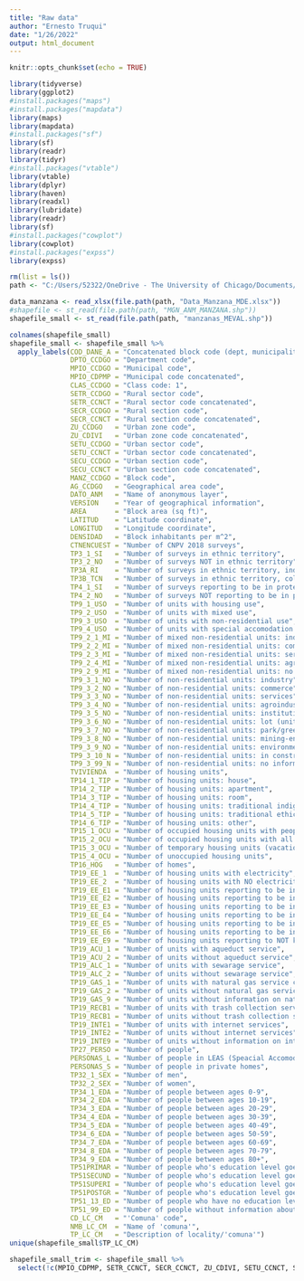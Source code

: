 ```yaml
---
title: "Raw data"
author: "Ernesto Truqui"
date: "1/26/2022"
output: html_document
---
```


```r
knitr::opts_chunk$set(echo = TRUE)
```

```r
library(tidyverse)
library(ggplot2)
#install.packages("maps")
#install.packages("mapdata")
library(maps)
library(mapdata)
#install.packages("sf")
library(sf)
library(readr)
library(tidyr)
#install.packages("vtable")
library(vtable)
library(dplyr)
library(haven)
library(readxl)
library(lubridate)
library(readr)
library(sf)
#install.packages("cowplot")
library(cowplot)
#install.packages("expss")
library(expss)
```

```r
rm(list = ls())
path <- "C:/Users/52322/OneDrive - The University of Chicago/Documents/Harris/2022 Winter/Policy Lab/Data/Data" 

data_manzana <- read_xlsx(file.path(path, "Data_Manzana_MDE.xlsx"))
#shapefile <- st_read(file.path(path, "MGN_ANM_MANZANA.shp"))
shapefile_small <- st_read(file.path(path, "manzanas_MEVAL.shp"))
```

```r
colnames(shapefile_small)
shapefile_small <- shapefile_small %>%
  apply_labels(COD_DANE_A = "Concatenated block code (dept, municipality, class, section, block)",
               DPTO_CCDGO = "Department code",
               MPIO_CCDGO = "Municipal code",
               MPIO_CDPMP = "Municipal code concatenated",
               CLAS_CCDGO = "Class code: 1",
               SETR_CCDGO = "Rural sector code",
               SETR_CCNCT = "Rural sector code concatenated",
               SECR_CCDGO = "Rural section code",
               SECR_CCNCT = "Rural section code concatenated",
               ZU_CCDGO   = "Urban zone code",
               ZU_CDIVI   = "Urban zone code concatenated",
               SETU_CCDGO = "Urban sector code",
               SETU_CCNCT = "Urban sector code concatenated",
               SECU_CCDGO = "Urban section code",
               SECU_CCNCT = "Urban section code concatenated",
               MANZ_CCDGO = "Block code",
               AG_CCDGO   = "Geographical area code",
               DATO_ANM   = "Name of anonymous layer",
               VERSION    = "Year of geographical information",
               AREA       = "Block area (sq ft)",
               LATITUD    = "Latitude coordinate",
               LONGITUD   = "Longitude coordinate",
               DENSIDAD   = "Block inhabitants per m^2",
               CTNENCUEST = "Number of CNPV 2018 surveys",
               TP3_1_SI   = "Number of surveys in ethnic territory",
               TP3_2_NO   = "Number of surveys NOT in ethnic territory",
               TP3A_RI    = "Number of surveys in ethnic territory, indigenous refuge",
               TP3B_TCN   = "Number of surveys in ethnic territory, collective black people's territory",
               TP4_1_SI   = "Number of surveys reporting to be in protected area",
               TP4_2_NO   = "Number of surveys NOT reporting to be in protected area",
               TP9_1_USO  = "Number of units with housing use",
               TP9_2_USO  = "Number of units with mixed use",
               TP9_3_USO  = "Number of units with non-residential use",
               TP9_4_USO  = "Number of units with special accomodation use",
               TP9_2_1_MI = "Number of mixed non-residential units: industry",
               TP9_2_2_MI = "Number of mixed non-residential units: commerce",
               TP9_2_3_MI = "Number of mixed non-residential units: services",
               TP9_2_4_MI = "Number of mixed non-residential units: agroindustrial, forestry",
               TP9_2_9_MI = "Number of mixed non-residential units: no information",
               TP9_3_1_NO = "Number of non-residential units: industry",
               TP9_3_2_NO = "Number of non-residential units: commerce",
               TP9_3_3_NO = "Number of non-residential units: services",
               TP9_3_4_NO = "Number of non-residential units: agroindustrial, forestry",
               TP9_3_5_NO = "Number of non-residential units: institutional",
               TP9_3_6_NO = "Number of non-residential units: lot (unit without construction)",
               TP9_3_7_NO = "Number of non-residential units: park/green zone",
               TP9_3_8_NO = "Number of non-residential units: mining-energy",
               TP9_3_9_NO = "Number of non-residential units: environmental protection/conservation",
               TP9_3_10_N = "Number of non-residential units: in construction",
               TP9_3_99_N = "Number of non-residential units: no information",
               TVIVIENDA  = "Number of housing units",
               TP14_1_TIP = "Number of housing units: house",
               TP14_2_TIP = "Number of housing units: apartment",
               TP14_3_TIP = "Number of housing units: room",
               TP14_4_TIP = "Number of housing units: traditional indigenous housing",
               TP14_5_TIP = "Number of housing units: traditional ethic housing (Afrocolombian, from islands, Rrom)",
               TP14_6_TIP = "Number of housing units: other",
               TP15_1_OCU = "Number of occupied housing units with people present",
               TP15_2_OCU = "Number of occupied housing units with all people absent",
               TP15_3_OCU = "Number of temporary housing units (vacation homes)",
               TP15_4_OCU = "Number of unoccupied housing units",
               TP16_HOG   = "Number of homes",
               TP19_EE_1  = "Number of housing units with electricity",
               TP19_EE_2  = "Number of housing units with NO electricity",
               TP19_EE_E1 = "Number of housing units reporting to be in Stratum 1",
               TP19_EE_E2 = "Number of housing units reporting to be in Stratum 2",
               TP19_EE_E3 = "Number of housing units reporting to be in Stratum 3",
               TP19_EE_E4 = "Number of housing units reporting to be in Stratum 4",
               TP19_EE_E5 = "Number of housing units reporting to be in Stratum 5",
               TP19_EE_E6 = "Number of housing units reporting to be in Stratum 6",
               TP19_EE_E9 = "Number of housing units reporting to NOT know Stratum",
               TP19_ACU_1 = "Number of units with aqueduct service",
               TP19_ACU_2 = "Number of units without aqueduct service",
               TP19_ALC_1 = "Number of units with sewarage service",
               TP19_ALC_2 = "Number of units without sewarage service",
               TP19_GAS_1 = "Number of units with natural gas service conected to public grid",
               TP19_GAS_2 = "Number of units without natural gas service conected to public grid",
               TP19_GAS_9 = "Number of units without information on natural gas service conected to public grid",
               TP19_RECB1 = "Number of units with trash collection services",
               TP19_RECB1 = "Number of units without trash collection services",
               TP19_INTE1 = "Number of units with internet services",
               TP19_INTE2 = "Number of units without internet services",
               TP19_INTE9 = "Number of units without information on internet services",
               TP27_PERSO = "Number of people",
               PERSONAS_L = "Number of people in LEAS (Speacial Accomodation Zones)",
               PERSONAS_S = "Number of people in private homes",
               TP32_1_SEX = "Number of men",
               TP32_2_SEX = "Number of women",
               TP34_1_EDA = "Number of people between ages 0-9",
               TP34_2_EDA = "Number of people between ages 10-19",
               TP34_3_EDA = "Number of people between ages 20-29",
               TP34_4_EDA = "Number of people between ages 30-39",
               TP34_5_EDA = "Number of people between ages 40-49",
               TP34_6_EDA = "Number of people between ages 50-59",
               TP34_7_EDA = "Number of people between ages 60-69",
               TP34_8_EDA = "Number of people between ages 70-79",
               TP34_9_EDA = "Number of people between ages 80+",
               TP51PRIMAR = "Number of people who's education level goes up to primary school",
               TP51SECUND = "Number of people who's education level goes up to high school/technical school",
               TP51SUPERI = "Number of people who's education level goes up to college/university/professional degree",
               TP51POSTGR = "Number of people who's education level goes up to graduate school",
               TP51_13_ED = "Number of people who have no education level",
               TP51_99_ED = "Number of people without information about education level",
               CD_LC_CM   = "'Comuna' code",
               NMB_LC_CM  = "Name of 'comuna'",
               TP_LC_CM   = "Description of locality/'comuna'")
unique(shapefile_small$TP_LC_CM)
```

```r
shapefile_small_trim <- shapefile_small %>%
  select(!c(MPIO_CDPMP, SETR_CCNCT, SECR_CCNCT, ZU_CDIVI, SETU_CCNCT, SECU_CCNCT, DATO_ANM, CTNENCUEST, starts_with("TP3"), starts_with("TP4"),  TP_LC_CM, TP51_99_ED, TP19_EE_E9, starts_with("TP9"), starts_with("TP14"), starts_with("TP15"), PERSONAS_L))



```

